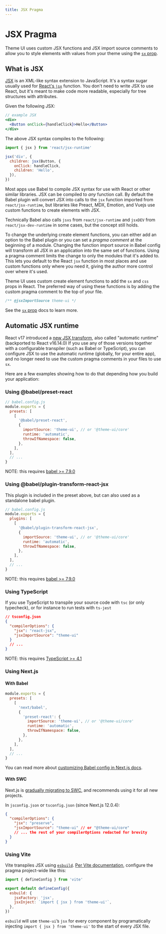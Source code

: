 ```yaml
---
title: JSX Pragma
---
```


# JSX Pragma

Theme UI uses custom JSX functions and JSX import source comments to allow you
to style elements with values from your theme using the [`sx` prop][].

## What is JSX

[JSX](https://facebook.github.io/jsx/) is an XML-like syntax extension to
JavaScript. It's a syntax sugar usually used for
[React's `jsx`](https://reactjs.org/docs/introducing-jsx.html) function. You
don't need to write JSX to use React, but it's meant to make code more readable,
especially for tree structures with attributes.

Given the following JSX:

```jsx
// example JSX
<div>
  <Button onClick={handleClick}>Hello</Button>
</div>
```

The above JSX syntax compiles to the following:

```js
import { jsx } from 'react/jsx-runtime'

jsx('div', {
  children: jsx(Button, {
    onClick: handleClick,
    children: 'Hello',
  }),
})
```

Most apps use Babel to compile JSX syntax for use with React or other similar
libraries. JSX can be compiled to _any_ function call. By default the Babel
plugin will convert JSX into calls to the `jsx` function imported from
`react/jsx-runtime`, but libraries like Preact, MDX, Emotion, and Vuejs use
custom functions to create elements with JSX.

Technically Babel also calls `jsxs` from `react/jsx-runtime` and `jsxDEV` from
`react/jsx-dev-runtime` in some cases, but the concept still holds.

To change the underlying create element functions, you can either add an option
to the Babel plugin or you can set a _pragma comment_ at the beginning of a
module. Changing the function import source in Babel config will transform all
JSX in an application into the same set of functions. Using a pragma comment
limits the change to only the modules that it's added to. This lets you default
to the React `jsx` function in most places and use custom functions only where
you need it, giving the author more control over where it's used.

Theme UI uses custom create element functions to add the `sx` and `css` props in
React. The preferred way of using these functions is by adding the custom pragma
comment to the top of your file.

```js
/** @jsxImportSource theme-ui */
```

See the [`sx` prop][] docs to learn more.

[`sx` prop]: /sx-prop

## Automatic JSX runtime

React v17 introduced a
[new JSX transform](https://reactjs.org/blog/2020/09/22/introducing-the-new-jsx-transform.html),
also called "automatic runtime" (backported to React v16.14.0) If you use any of
those versions together with a configurable transpiler (such as Babel or
TypeScript), you can configure JSX to use the automatic runtime (globally, for
your entire app), and no longer need to use the custom pragma comments in your
files to use `sx`.

Here are a few examples showing how to do that depending how you build your
application:

### Using @babel/preset-react

```js
// babel.config.js
module.exports = {
  presets: [
    [
      '@babel/preset-react',
      {
        importSource: 'theme-ui', // or '@theme-ui/core'
        runtime: 'automatic',
        throwIfNamespace: false,
      },
    ],
  ],
  // ...
}
```

NOTE: this requires
[babel >= 7.9.0](https://babeljs.io/docs/en/babel-preset-react#react-automatic-runtime)

### Using @babel/plugin-transform-react-jsx

This plugin is included in the preset above, but can also used as a standalone
babel plugin.

```js
// babel.config.js
module.exports = {
  plugins: [
    [
      '@babel/plugin-transform-react-jsx',
      {
        importSource: 'theme-ui', // or '@theme-ui/core'
        runtime: 'automatic',
        throwIfNamespace: false,
      },
    ],
  ],
  // ...
}
```

NOTE: this requires
[babel >= 7.9.0](https://babeljs.io/docs/en/babel-plugin-transform-react-jsx#react-automatic-runtime)

### Using TypeScript

If you use TypeScript to transpile your source code with `tsc` (or only
typecheck), or for instance to run tests with `ts-jest`

```json
// tsconfig.json
{
  "compilerOptions": {
    "jsx": "react-jsx",
    "jsxImportSource": "theme-ui"
  }
  // ...
}
```

NOTE: this requires
[TypeScript >= 4.1](https://www.typescriptlang.org/docs/handbook/release-notes/typescript-4-1.html#react-17-jsx-factories)

### Using Next.js

#### With Babel

```js filename=babel.config.js
module.exports = {
  presets: [
    [
      'next/babel',
      {
        'preset-react': {
          importSource: 'theme-ui', // or '@theme-ui/core'
          runtime: 'automatic',
          throwIfNamespace: false,
        },
      },
    ],
  ],
  // ...
}
```

You can read more about
[customizing Babel config in Next.js docs](https://nextjs.org/docs/advanced-features/customizing-babel-config).

#### With SWC

Next.js is [gradually migrating to SWC](https://nextjs.org/docs/advanced-features/compiler#why-swc),
and recommends using it for all new projects.

In `jsconfig.json` or `tsconfig.json` (since Next.js 12.0.4):

```json
{
  "compilerOptions": {
    "jsx": "preserve",
    "jsxImportSource": "theme-ui" // or "@theme-ui/core"
    // ... the rest of your compilerOptions redacted for brevity
  }
}
```

### Using Vite

Vite transpiles JSX using [`esbuild`](https://esbuild.github.io).
[Per Vite documentation](https://vitejs.dev/guide/features.html#jsx), configure the pragma project-wide like this:

```js filename=vite.config.js
import { defineConfig } from 'vite'

export default defineConfig({
  esbuild: {
    jsxFactory: 'jsx',
    jsxInject: `import { jsx } from 'theme-ui'`,
  },
})
```

`esbuild` will use `theme-ui`’s `jsx` for every component by programatically injecting `import { jsx } from 'theme-ui'`
to the start of every JSX file.
